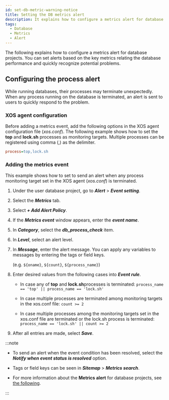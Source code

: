 ```yaml
---
id: set-db-metric-warning-notice
title: Setting the DB metrics alert
description: It explains how to configure a metrics alert for database products.
tags:
  - Database
  - Metrics
  - Alert
---
```


The following explains how to configure a metrics alert for database projects. You can set alerts based on the key metrics relating the database performance and quickly recognize potential problems.

## Configuring the process alert

While running databases, their processes may terminate unexpectedly. When any process running on the database is terminated, an alert is sent to users to quickly respond to the problem. 

### XOS agent configuration

Before adding a metrics event, add the following options in the XOS agent configuration file (_xos.conf_). The following example shows how to set the **top** and **lock.sh** processes as monitoring targets. Multiple processes can be registered using comma (,) as the delimiter.

```ini title='xos.conf'
process=top,lock.sh
```

### Adding the metrics event

This example shows how to set to send an alert when any process monitoring target set in the XOS agent (_xos.conf_) is terminated.

1.  Under the user database project, go to **_Alert_** > **_Event setting_**.

2.  Select the **_Metrics_** tab.

3.  Select **_+ Add Alert Policy_**.

4.  If the **_Metrics event_** window appears, enter the **_event name_**.

5.  In **_Category_**, select the **_db_process_check_** item.

    <ImgLang img='best-p/db-add-metrics-event-category-process.png' />

6.  In **_Level_**, select an alert level.

7.  In **_Message_**, enter the alert message. You can apply any variables to messages by entering the tags or field keys. 

    (e.g. `${oname}`, `${count}`, `${process_name}`)

8.  Enter desired values from the following cases into **_Event rule_**.

    -   In case any of **top** and **lock.sh**processes is terminated: `process_name == 'top' || process_name == 'lock.sh'`

        <ImgLang img='best-p/db-add-metrics-event-category-process-sample-00.png' />

    -   In case multiple processes are terminated among monitoring targets in the xos.conf file: `count >= 2`

        <ImgLang img='best-p/db-add-metrics-event-category-process-sample-01.png' />

    -   In case multiple processes among the monitoring targets set in the xos.conf file are terminated or the lock.sh process is terminated: `process_name == 'lock.sh' || count >= 2`

        <ImgLang img='best-p/db-add-metrics-event-category-process-sample-02.png' />

9.  After all entries are made, select **_Save_**.

:::note

-   To send an alert when the event condition has been resolved, select the **_Notify when event status is resolved_** option.

-   Tags or field keys can be seen in **_Sitemap_** > **_Metrics search_**.

-   For more information about the **Metrics alert** for database projects, see [the following](../postgresql/metric-warning-notice).

:::

